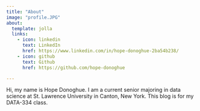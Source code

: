 ```yaml
---
title: "About"
image: "profile.JPG"
about:
  template: jolla
  links:
    - icon: linkedin
      text: LinkedIn
      href: https://www.linkedin.com/in/hope-donoghue-2ba54b238/
    - icon: github
      text: Github
      href: https://github.com/hope-donoghue

---
```


Hi, my name is Hope Donoghue. I am a current senior majoring in data science at St. Lawrence University in Canton, New York. This blog is for my DATA-334 class. 
